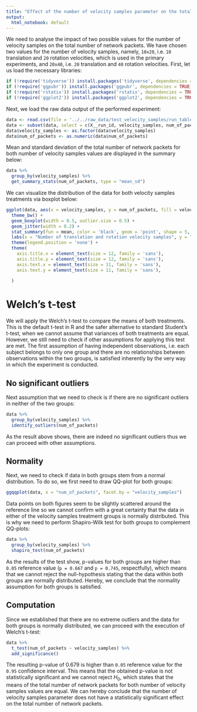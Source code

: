 ```yaml
---
title: "Effect of the number of velocity samples parameter on the total number of network packets"
output:
  html_notebook: default
---
```


We need to analyse the impact of two possible values for the number of velocity samples on the total number of network packets. We have chosen two values for the number of velocity samples, namely, `10x20`, i.e. `10` translation and `20` rotation velocities, which is used in the primary experiments, and `20x40`, i.e. `20` translation and `40` rotation velocities. First, let us load the necessary libraries:
```r
if (!require('tidyverse')) install.packages('tidyverse', dependencies = TRUE); library('tidyverse')
if (!require('ggpubr')) install.packages('ggpubr', dependencies = TRUE); library('ggpubr')
if (!require('rstatix')) install.packages('rstatix', dependencies = TRUE); library('rstatix')
if (!require('ggplot2')) install.packages('ggplot2', dependencies = TRUE); library('ggplot2')
```

Next, we load the raw data output of the performed experiment:
```r
data <- read.csv(file = '../../raw_data/test_velocity_samples/run_table.csv')
data <- subset(data, select = c(X__run_id, velocity_samples, num_of_packets))
data$velocity_samples <- as.factor(data$velocity_samples)
data$num_of_packets <- as.numeric(data$num_of_packets)
```

Mean and standard deviation of the total number of network packets for both number of velocity samples values are displayed in the summary below:
```r
data %>%
  group_by(velocity_samples) %>%
  get_summary_stats(num_of_packets, type = "mean_sd")
```

We can visualize the distribution of the data for both velocity samples treatments via boxplot below:
```r
ggplot(data, aes(x = velocity_samples, y = num_of_packets, fill = velocity_samples)) +
  theme_bw() + 
  geom_boxplot(width = 0.5, outlier.size = 0.5) + 
  geom_jitter(width = 0.2) +
  stat_summary(fun = mean, color = 'black', geom = 'point', shape = 5, size = 1.5) +
  labs(x = "Number of translation and rotation velocity samples", y = "Total number of packets (#)") +
  theme(legend.position = 'none') +
  theme(
    axis.title.x = element_text(size = 12, family = 'sans'),
    axis.title.y = element_text(size = 12, family = 'sans'),
    axis.text.x = element_text(size = 11, family = 'sans'),
    axis.text.y = element_text(size = 11, family = 'sans'),
    
  )
```

# Welch's t-test

We will apply the Welch's t-test to compare the means of both treatments. This is the default t-test in R and the safer alternative to standard Student's t-test, when we cannot assume that variances of both treatments are equal. However, we still need to check if other assumptions for applying this test are met. The first assumption of having independent observations, i.e. each subject belongs to only one group and there are no relationships between observations within the two groups, is satisfied inherently by the very way in which the experiment is conducted.

## No significant outliers

Next assumption that we need to check is if there are no significant outliers in neither of the two groups:
```r
data %>% 
  group_by(velocity_samples) %>%
  identify_outliers(num_of_packets)
```

As the result above shows, there are indeed no significant outliers thus we can proceed with other assumptions.

## Normality

Next, we need to check if data in both groups stem from a normal distribution. To do so, we first need to draw QQ-plot for both groups:
```r
ggqqplot(data, x = "num_of_packets", facet.by = "velocity_samples")
```
Data points on both figures seem to be slightly scattered around the reference line so we cannot confirm with a great certainty that the data in either of the velocity samples treatment groups is normally distributed. This is why we need to perform Shapiro-Wilk test for both groups to complement QQ-plots:
```r
data %>%
  group_by(velocity_samples) %>%
  shapiro_test(num_of_packets)
```
As the results of the test show, p-values for both groups are higher than `0.05` reference value (`p = 0.667` and `p = 0.745`, respectfully), which means that we cannot reject the null-hypothesis stating that the data within both groups are normally distributed. Hereby, we conclude that the normality assumption for both groups is satisfied.

## Computation

Since we established that there are no extreme outliers and the data for both groups is normally distributed, we can proceed with the execution of Welch's t-test:
```r
data %>%
  t_test(num_of_packets ~ velocity_samples) %>%
  add_significance()
```
The resulting p-value of $0.679$ is higher than `0.05` reference value for the `0.95` confidence interval. This means that the obtained p-value is not statistically significant and we cannot reject $H_0$, which states that the means of the total number of network packets for both number of velocity samples values are equal. We can hereby conclude that the number of velocity samples parameter does not have a statistically significant effect on the total number of network packets.

